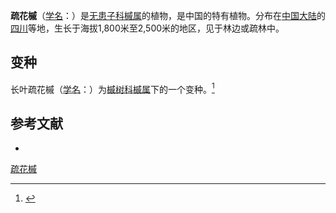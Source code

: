 {{Speciesbox
| name = 疏花槭
| status = 
| status_system = 
| image =
| genus = Acer
| species = laxiflorum
| authority = Pax
| subdivision_ranks =[[变种|变种]]
| subdivision =
* 疏花槭 ''A. l.'' var. ''laxiflorum''
* 长叶疏花槭 ''A. l.'' var. ''dolichophyllum''
}}

'''疏花槭'''（[[学名|学名]]：{{lang|la|''Acer laxiflorum''}}）是[[无患子科|无患子科]][[槭属|槭属]]的植物，是中国的特有植物。分布在[[中国大陆|中国大陆]]的[[四川|四川]]等地，生长于海拔1,800米至2,500米的地区，见于林边或疏林中。

== 变种 ==
长叶疏花槭（[[学名|学名]]：{{lang|la|'''''Acer laxiflorum'''''}}）为[[槭树科|槭树科]][[槭属|槭属]]下的一个变种。<ref>{{cite web | url=http://db.kib.ac.cn/CNFlora/SearchResult.aspx?CPNI=CPNI-111-21379 | title=长叶疏花槭 ''Acer laxiflorum'' | publisher=中国植物物种信息数据库 | accessdate=2013-01-15}}</ref>

== 参考文献 ==
<div class="references-small">
* {{cite web| url =http://www.bioinfo.cn/db05/KmzwSpecies.php?action=view&id=523| title =疏花槭（原变种）| work =《中国高等植物数据库全库》| publisher =中国科学院微生物研究所| author =昆明植物研究所| accessdate =2009-02-21| deadurl =yes| archiveurl =https://web.archive.org/web/20160305030237/http://www.bioinfo.cn/db05/KmzwSpecies.php?action=view&id=523| archivedate =2016-03-05}}
</div>
{{Taxonbar|from=Q3281173}}

[[Category:枫属|疏花槭]]


{{植物小作品}}